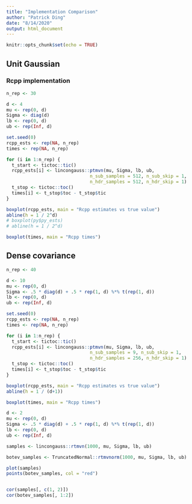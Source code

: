 ```yaml
---
title: "Implementation Comparison"
author: "Patrick Ding"
date: "8/14/2020"
output: html_document
---
```


```r
knitr::opts_chunk$set(echo = TRUE)
```

## Unit Gaussian

### Rcpp implementation

```r
n_rep <- 30

d <- 4
mu <- rep(0, d)
Sigma <- diag(d)
lb <- rep(0, d)
ub <- rep(Inf, d)

set.seed(0)
rcpp_ests <- rep(NA, n_rep)
times <- rep(NA, n_rep)

for (i in 1:n_rep) {
  t_start <- tictoc::tic()
  rcpp_ests[i] <- lincongauss::ptmvn(mu, Sigma, lb, ub, 
                               n_sub_samples = 512, n_sub_skip = 1,
                               n_hdr_samples = 512, n_hdr_skip = 1)
  t_stop <- tictoc::toc()
  times[i] <- t_stop$toc - t_stop$tic
}
```

```r
boxplot(rcpp_ests, main = "Rcpp estimates vs true value")
abline(h = 1 / 2^d)
# boxplot(py$py_ests)
# abline(h = 1 / 2^d)
```

```r
boxplot(times, main = "Rcpp times")
```
## Dense covariance

```r
n_rep <- 40

d <- 10
mu <- rep(0, d)
Sigma <- .5 * diag(d) + .5 * rep(1, d) %*% t(rep(1, d))
lb <- rep(0, d)
ub <- rep(Inf, d)

set.seed(0)
rcpp_ests <- rep(NA, n_rep)
times <- rep(NA, n_rep)

for (i in 1:n_rep) {
  t_start <- tictoc::tic()
  rcpp_ests[i] <- lincongauss::ptmvn(mu, Sigma, lb, ub, 
                               n_sub_samples = 9, n_sub_skip = 1,
                               n_hdr_samples = 256, n_hdr_skip = 1)
  t_stop <- tictoc::toc()
  times[i] <- t_stop$toc - t_stop$tic
}
```

```r
boxplot(rcpp_ests, main = "Rcpp estimates vs true value")
abline(h = 1 / (d+1))

boxplot(times, main = "Rcpp times")
```


```r
d <- 2
mu <- rep(0, d)
Sigma <- .5 * diag(d) + .5 * rep(1, d) %*% t(rep(1, d))
lb <- rep(0, d)
ub <- rep(Inf, d)

samples <- lincongauss::rtmvn(1000, mu, Sigma, lb, ub)

botev_samples <- TruncatedNormal::rtmvnorm(1000, mu, Sigma, lb, ub)

plot(samples)
points(botev_samples, col = "red")


cor(samples[, c(1, 2)])
cor(botev_samples[, 1:2])
```
